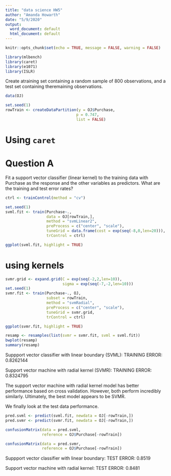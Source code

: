 ```yaml
---
title: "data science HW5"
author: "Amanda Howarth"
date: "5/9/2020"
output:
  word_document: default
  html_document: default
---
```


```r
knitr::opts_chunk$set(echo = TRUE, message = FALSE, warning = FALSE)
```

```r
library(mlbench)
library(caret)
library(e1071)
library(ISLR)
```

Create atraining set containing a random sample of 800 observations, and a test set containing theremaining observations.
```r
data(OJ)

set.seed(1)
rowTrain <- createDataPartition(y = OJ$Purchase,
                               p = 0.747,
                               list = FALSE)
```

# Using `caret`
# Question A 
Fit a support vector classifier (linear kernel) to the training data with Purchase as the response and the other variables as predictors.  What are the training and test error rates?

```r
ctrl <- trainControl(method = "cv")

set.seed(1)
svml.fit <- train(Purchase~., 
                  data = OJ[rowTrain,], 
                  method = "svmLinear2",
                  preProcess = c("center", "scale"),
                  tuneGrid = data.frame(cost = exp(seq(-8,0,len=20))),
                  trControl = ctrl)

ggplot(svml.fit, highlight = TRUE)
```
# using kernels

```r
svmr.grid <- expand.grid(C = exp(seq(-2,2,len=10)),
                         sigma = exp(seq(-7,-2,len=10)))
set.seed(1)             
svmr.fit <- train(Purchase~., OJ, 
                  subset = rowTrain,
                  method = "svmRadial",
                  preProcess = c("center", "scale"),
                  tuneGrid = svmr.grid,
                  trControl = ctrl)

ggplot(svmr.fit, highlight = TRUE)

```

```r
resamp <- resamples(list(svmr = svmr.fit, svml = svml.fit))
bwplot(resamp)
summary(resamp)
```
Suppport vector classifier with linear boundary (SVML): 
TRAINING ERROR: 0.8262144

Support vector machine with radial kernel (SVMR): 
TRAINING ERROR: 0.8324795

The support vector machine with radial kernel model has better performance based on cross validation. However, both perform incredibly similarly. Ultimately, the best model appears to be SVMR.


We finally look at the test data performance.
```r

pred.svml <- predict(svml.fit, newdata = OJ[-rowTrain,])
pred.svmr <- predict(svmr.fit, newdata = OJ[-rowTrain,])

confusionMatrix(data = pred.svml, 
                reference = OJ$Purchase[-rowTrain])

confusionMatrix(data = pred.svmr, 
                reference = OJ$Purchase[-rowTrain])
```
Suppport vector classifier with linear boundary: 
TEST ERROR:  0.8519  

Support vector machine with radial kernel: 
TEST ERROR:  0.8481   



